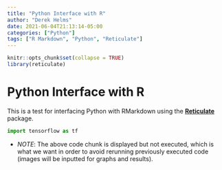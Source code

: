 ```yaml
---
title: "Python Interface with R"
author: "Derek Helms"
date: 2021-06-04T21:13:14-05:00
categories: ["Python"]
tags: ["R Markdown", "Python", "Reticulate"]
---
```


```r
knitr::opts_chunk$set(collapse = TRUE)
library(reticulate)
```

# Python Interface with R

This is a test for interfacing Python with RMarkdown using the [**Reticulate**](https://rstudio.github.io/reticulate/) package.

```python
import tensorflow as tf
```

- *NOTE*: The above code chunk is displayed but not executed, which is what we want in order to avoid rerunning previously executed code (images will be inputted for graphs and results).
